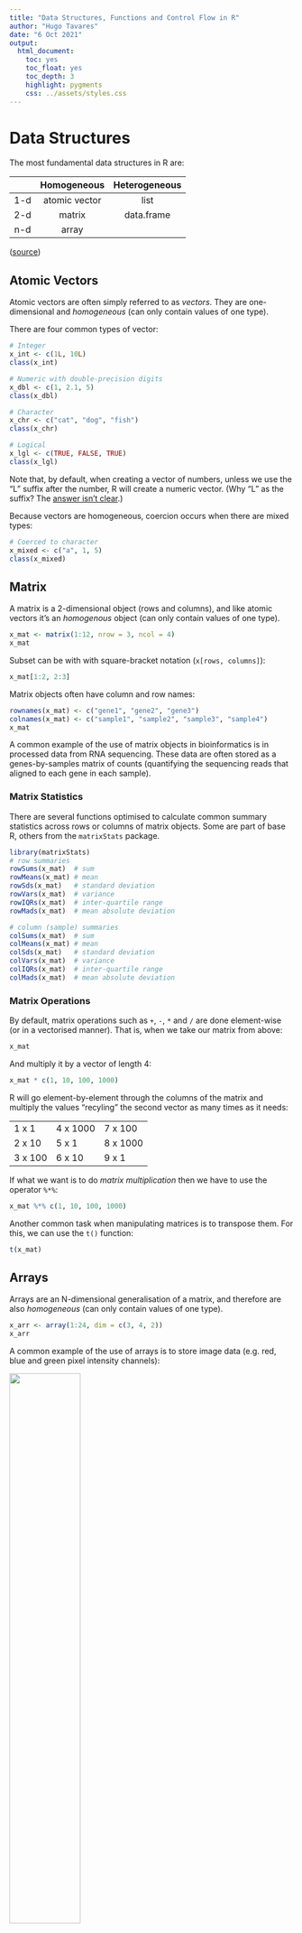```yaml
---
title: "Data Structures, Functions and Control Flow in R"
author: "Hugo Tavares"
date: "6 Oct 2021"
output:
  html_document:
    toc: yes
    toc_float: yes
    toc_depth: 3
    highlight: pygments
    css: ../assets/styles.css
---
```


# Data Structures

The most fundamental data structures in R are: 

| | Homogeneous | Heterogeneous |
| :-: | :-: | :-: |
| 1-d | atomic vector | list |
| 2-d | matrix | data.frame |
| n-d | array | |

([source](http://adv-r.had.co.nz/Data-structures.html))


## Atomic Vectors

Atomic vectors are often simply referred to as _vectors_. 
They are one-dimensional and _homogeneous_ (can only contain values of one type).

There are four common types of vector: 

```r
# Integer
x_int <- c(1L, 10L)
class(x_int)

# Numeric with double-precision digits
x_dbl <- c(1, 2.1, 5)
class(x_dbl)

# Character
x_chr <- c("cat", "dog", "fish")
class(x_chr)

# Logical
x_lgl <- c(TRUE, FALSE, TRUE)
class(x_lgl)
```

Note that, by default, when creating a vector of numbers, unless we use the "L" suffix after the number, R will create a numeric vector. 
(Why "L" as the suffix? The [answer isn't clear](https://stackoverflow.com/questions/24350733/why-would-r-use-the-l-suffix-to-denote-an-integer).)

Because vectors are homogeneous, coercion occurs when there are mixed types:

```r
# Coerced to character
x_mixed <- c("a", 1, 5)
class(x_mixed)
```




## Matrix

A matrix is a 2-dimensional object (rows and columns), and like atomic vectors it's an _homogenous_ object (can only contain values of one type).

```r
x_mat <- matrix(1:12, nrow = 3, ncol = 4)
x_mat
```

Subset can be with with square-bracket notation (`x[rows, columns]`):

```r
x_mat[1:2, 2:3]
```

Matrix objects often have column and row names:

```r
rownames(x_mat) <- c("gene1", "gene2", "gene3")
colnames(x_mat) <- c("sample1", "sample2", "sample3", "sample4")
x_mat
```

A common example of the use of matrix objects in bioinformatics is in processed data from RNA sequencing. 
These data are often stored as a genes-by-samples matrix of counts (quantifying the sequencing reads that aligned to each gene in each sample). 


### Matrix Statistics 

There are several functions optimised to calculate common summary statistics across rows or columns of matrix objects. 
Some are part of base R, others from the `matrixStats` package. 

```r
library(matrixStats)
# row summaries
rowSums(x_mat)  # sum
rowMeans(x_mat) # mean
rowSds(x_mat)   # standard deviation
rowVars(x_mat)  # variance
rowIQRs(x_mat)  # inter-quartile range
rowMads(x_mat)  # mean absolute deviation

# column (sample) summaries
colSums(x_mat)  # sum
colMeans(x_mat) # mean
colSds(x_mat)   # standard deviation
colVars(x_mat)  # variance
colIQRs(x_mat)  # inter-quartile range
colMads(x_mat)  # mean absolute deviation
```


### Matrix Operations

By default, matrix operations such as `+`, `-`, `*` and `/` are done element-wise (or in a vectorised manner). 
That is, when we take our matrix from above: 

```r
x_mat
```

And multiply it by a vector of length 4:

```r
x_mat * c(1, 10, 100, 1000)
```

R will go element-by-element through the columns of the matrix and multiply the values "recyling" the second vector as many times as it needs:

| | | |
| - | - | - |
| 1 x 1 | 4 x 1000 | 7 x 100 | 10 x 1 |
| 2 x 10 | 5 x 1 | 8 x 1000 | 11 x 10 |
| 3 x 100 | 6 x 10 | 9 x 1 | 12 x 100 |

If what we want is to do _matrix multiplication_ then we have to use the operator `%*%`:

```r
x_mat %*% c(1, 10, 100, 1000)
```

Another common task when manipulating matrices is to transpose them.
For this, we can use the `t()` function: 

```r
t(x_mat)
```


## Arrays

Arrays are an N-dimensional generalisation of a matrix, and therefore are also _homogeneous_ (can only contain values of one type).

```r
x_arr <- array(1:24, dim = c(3, 4, 2))
x_arr
```

A common example of the use of arrays is to store image data (e.g. red, blue and green pixel intensity channels):

![](https://brohrer.github.io/images/image_processing/three_d_array.png){width=50%}


## Lists

Lists are one of the more versatile types of object in R. 
The elements of a list can be of any type (even other lists), therefore they are _heterogeneous_ objects.
They are also referred to as a _recursive vector_. 

```r
x_lst <- list(a = 1:3,
              b = data.frame(x = 0:3, y = 10:13))
x_lst
```

Access elements in a list either by name (using `$`) or by position (using `[[`):

```r
x_lst$a
x_lst[[1]]
```

Note that `x[1]` would return a _list_ with one element whereas `x[[1]]` "pulls" the actual value from the list and, in this example, returns a vector.

```r
class(x_lst[1])
class(x_lst[[1]])
```

Many functions in R return objects that are, in essence, a list. 
For example, the `lm()` function, used to fit linear models, returns a list object (although the object has class "lm"): 

```r
lm_example <- lm(dist ~ speed, data = cars)
class(lm_example)
str(lm_example) # structure of the object
```



## Data Frames

The `data.frame` object is the most common object to represent tabular data (usually imported using `read.csv()` and related functions).

It is a 2-dimensional object but, unlike matrices, it is _heterogeneous_ (each column can be of a different type).
The `data.frame` object is in fact a type of _list_, where the elements (columns) are all of the same length.

Similarly to a list, we can extract elements by name or position:

```r
cars$speed
cars[[1]]
```

Packages such as `dplyr` (and the `tidyverse` more generally) can be used to manipulate `data.frame` objects.


# Functions 

When repeating a task, it can be useful to write our own custom functions. 

Here is the basic syntax:

```r
my_function <- function(arguments){
  # code for what the function does
  # return value
}
```

For example, let's define a function that makes min-max scaling of a vector:

$x' = \frac{x - min(x)}{max(x) - min(x)}$

```r
scale_minmax <- function(x){
  x_scaled <- (x - min(x))/(max(x) - min(x))
  return(x_scaled)
}
```

And test this function on a vector of numbers: 

```r
scale_minmax(1:10)
```

## Including checks in your functions

When writing your own functions, it is a good practice to include as many checks as possible, to avoid possible unintended errors or (even worse) wrong answers. 

Using `if/else` statements can be very useful in these circumstances. 
For example, here is how we could improve our previous function:

```r
scale_minmax <- function(x){
  # check if x is numeric
  if(!is.numeric(x)){
    stop("x must be numeric.")
  }
  # check if there are infinite values
  if(any(is.infinite(x))){
    warning("Infinite values present in the vector. This will result in NaN values.")
  }
  
  x_scaled <- (x - min(x))/(max(x) - min(x))
  return(x_scaled)
}
```

We should now get a warning when there are infinite values, or an error if the vector is not character:

```r
scale_minmax(c(1, 2, Inf))
```
> _Best Practices when writing functions_
>
> * Single function single purpose
> 

:::exercise

Add a new argument to this option, to enable the user to ignore missing values when scaling the data. 

<details><summary>Answer</summary>

Following the convention of other functions such as `mean()`, `min()`, `max()`, etc., we can add an argument called `na.rm` as follows:

```r
scale_minmax <- function(x, na.rm = FALSE){
  # check if x is numeric
  if(!is.numeric(x)){
    stop("x must be numeric.")
  }
  # check if there are infinite values
  if(any(is.infinite(x))){
    warning("Infinite values present in the vector. This will result in NaN values.")
  }

  x_scaled <- (x - min(x, na.rm = na.rm))/(max(x, na.rm = na.rm) - min(x, na.rm = na.rm))
  return(x_scaled)
}
```

We can now test our function:

```r
scale_minmax(c(1, 2, NA))
scale_minmax(c(1, 2, NA), na.rm = TRUE)
```


</details>

:::


# For loops 

Repeating operations is a common task in any programming language. 
The `for()` loop can be a useful tool in these situations. 

Here is a simple example:

```r
for (i in 1:3){
  print(i)
}
```

The basic principle of the `for()` loop is that a variable is created which will store a different value at each iteration of the loop. 
In this case we are defining a variable called `i`, which will take the values 1, 2 and 3 in successive rounds of the loop. 

Often, we want to store the result of the operations done within the loop in an object, so that we can analyse its results later on. 
Due to its flexibility, we can use a `list` for this purpose (although an atomic vector may also be suitable in some cases). 

For example, let's sample 10 numbers from a normal distribution and repeat that 5 times:

```r
# number of sampling repeats
N <- 5

# create an empty list of length equal to the number of repeats
result <- vector(mode = "list", length = N)

# perform our sampling N times
for (i in 1:N){
  # sample from normal distribution and add to results list
  result[[i]] <- rnorm(10, mean = 0, sd = 1)
}
```

The result is a list of length 5:

```r
result
```

Something to note in the code above is that we used the `vector()` function to create an empty list, whereas earlier we had manually created a list with the `list()` function. 
This is a little confusing, but the thing to remember is that a list is a type of vector - a _recursive vector_ - and when we want to create an empty list we have to use the `vector()` function as shown above. 
If we are manually creating a list with specific values, then we can use the `list()` function. 

For example, here is how you could create different types of empty objects to store your results: 

- `vector(mode = "numeric", length = 5)` - a numeric atomic vector
- `vector(mode = "character", length = 5)` - a character atomic vector
- `vector(mode = "logical", length = 5)` - a logical atomic vector
- `vector(mode = "list", length = 5)` - a list


:::note 

When adding results to an object with a for loop, **always create an empty object first** with the right size for the number of iterations you will be doing. 
In the example above, we created an empty list of length 5, since we were repeating our operation 5 times. 
This will make your code run much faster. 

:::

:::exercise

**Part I**

Data about world-wide income per person between 1960 and 2010 was downloaded from the Gapminder foundation and stored as a series of files, containing the data for each country individually. 

The data are stored in text files in a directory entitled “data/multiple_files”. 
There is one text file for each country. 
The format of the data in each text file is the same:

- The name of the file gives the country name
- The first line gives the world region they occur in
- The rest of the data starts at line 3 of the file, and is in a comma-separated format

Create a function called `read_gapminder` that reads in the data from a single file and returns a data.frame object. 
The function should:

- Accept a single argument (a character string of the file location)
- Get the main data, stored in line 3 ownwards of the file
- Extract the country from the filename and store this in a new column of the final data.frame
- Get the world region from the first line of the file and store this in a new column of the final data.frame

<details><summary>Hints</summary>

- Look at the help of the `read_csv()` function to find an option that allows you to start reading a file not from the first line but from a different line. 
- The `read_lines()` function is useful to read each line of a file and store it as a vector. You can try using it to read the first line of the file, containing the world region. 
- The function `basename()` is useful to retrieve the name of a file in a file path that contains directories. 
- Remember the `str_*()` family of functions, which can be useful to remove text patterns from a string. 

</details>


**Part II**

Now that you have a function to read and tidy a single file, use a `for()` loop to read all the files into a list. 
Once you read all the files, you may combine them into a single data.frame using the `bind_rows()` function. 

<details><summary>Hints</summary>

- The function `list.files()` may be useful for you to create a vector with the names of the files from the directory. 
- Remember to create an empty list before starting your for loop. Make sure you create a list with the same length as the length of the vector of file names. 

</details>


**Part III**

In _R_ it is not very common to encounter _for loops_. 
This is because most _R_ users use a _functional approach_ to programming where, instead of writing a for loop, they use functions that use other functions to iterate through a list of values.  
Read the section [Loops vs Functionals](https://r4ds.had.co.nz/iteration.html#for-loops-vs.-functionals) from the _R4DS_ book and see if you can replace your loop from the previous task with the `map` function.


<details><summary>Answer</summary>

The answer to this exercise is in a [separate document](gapminder_functions_iteration_solutions.html)

</details>

:::

